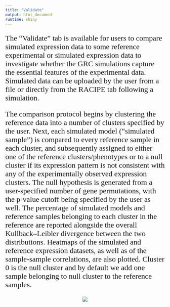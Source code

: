 ```yaml
---
title: "Validate"
output: html_document
runtime: shiny
---
```

<style type="text/css">

h1.title {

text-align: center;
color: DarkBlue;
font-size: 38px;

}

p{

font-size: 18pt;
font-family: times, serif;
}

p1{

font-size: 14pt;
font-family: times, serif;
}

</style>

<p>
  The “Validate” tab is available for users to compare simulated expression data to some reference experimental or simulated expression data to investigate whether the GRC simulations capture the essential features of the experimental data. Simulated data can be uploaded by the user from a file or directly from the RACIPE tab following a simulation. 
</p>

<p>
 The comparison protocol begins by clustering the reference data into a number of clusters specified by the user. Next, each simulated model (“simulated sample”) is compared to every reference sample in each cluster, and subsequently assigned to either one of the reference clusters/phenotypes or to a null cluster if its expression pattern is not consistent with any of the experimentally observed expression clusters. The null hypothesis is generated from a user-specified number of gene permutations, with the p-value cutoff being specified by the user as well. The percentage of simulated models and reference samples belonging to each cluster in the reference are reported alongside the overall Kullback–Leibler divergence between the two distributions. Heatmaps of the simulated and reference expression datasets, as well as of the sample-sample correlations, are also plotted. Cluster 0 is the null cluster and by default we add one sample belonging to null cluster to the reference samples.
</p>


<center>
<div style="width:400px; height:300px">

![](images/validate_1.png)
</div>

</center>